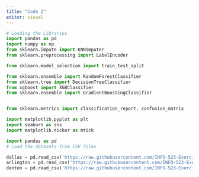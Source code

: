 ```yaml
---
title: "Code 2"
editor: visual
---
```


```python

# Loading the Libraries
import pandas as pd
import numpy as np
from sklearn.impute import KNNImputer
from sklearn.preprocessing import LabelEncoder

from sklearn.model_selection import train_test_split

from sklearn.ensemble import RandomForestClassifier
from sklearn.tree import DecisionTreeClassifier
from xgboost import XGBClassifier
from sklearn.ensemble import GradientBoostingClassifier


from sklearn.metrics import classification_report, confusion_matrix

import matplotlib.pyplot as plt
import seaborn as sns
import matplotlib.ticker as mtick

import pandas as pd
# Load the datasets from CSV files

dallas = pd.read_csv('https://raw.githubusercontent.com/INFO-523-Exercises/project-final-Byte-Busters/main/data/Dallas.csv', header='infer' ,low_memory=False)
arlington = pd.read_csv('https://raw.githubusercontent.com/INFO-523-Exercises/project-final-Byte-Busters/main/data/Arlington.csv', header='infer' ,low_memory=False)
denton = pd.read_csv('https://raw.githubusercontent.com/INFO-523-Exercises/project-final-Byte-Busters/main/data/Denton.csv', header='infer' ,low_memory=False)
```
